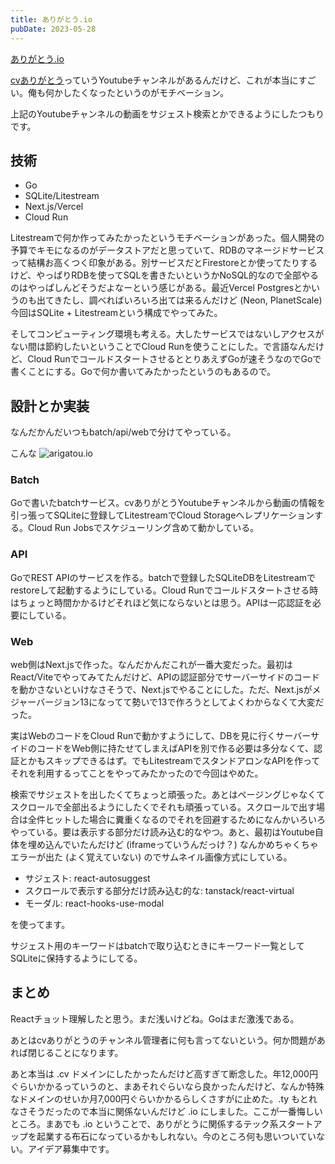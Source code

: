 ```yaml
---
title: ありがとう.io
pubDate: 2023-05-28
---
```


[ありがとう.io](https://www.arigatou.io/)

[cvありがとう](https://www.youtube.com/@cv3395)っていうYoutubeチャンネルがあるんだけど、これが本当にすごい。俺も何かしたくなったというのがモチベーション。

上記のYoutubeチャンネルの動画をサジェスト検索とかできるようにしたつもりです。

## 技術
- Go
- SQLite/Litestream
- Next.js/Vercel
- Cloud Run

Litestreamで何か作ってみたかったというモチベーションがあった。個人開発の予算でキモになるのがデータストアだと思っていて、RDBのマネージドサービスって結構お高くつく印象がある。別サービスだとFirestoreとか使ってたりするけど、やっぱりRDBを使ってSQLを書きたいというかNoSQL的なので全部やるのはやっぱしんどそうだよなーという感じがある。最近Vercel Postgresとかいうのも出てきたし、調べればいろいろ出ては来るんだけど (Neon, PlanetScale) 今回はSQLite + Litestreamという構成でやってみた。

そしてコンピューティング環境も考える。大したサービスではないしアクセスがない間は節約したいということでCloud Runを使うことにした。で言語なんだけど、Cloud RunでコールドスタートさせるととりあえずGoが速そうなのでGoで書くことにする。Goで何か書いてみたかったというのもあるので。

## 設計とか実装
なんだかんだいつもbatch/api/webで分けてやっている。

こんな
![arigatou.io](/posts/arigatou-io/arigatou-io.svg)

### Batch
Goで書いたbatchサービス。cvありがとうYoutubeチャンネルから動画の情報を引っ張ってSQLiteに登録してLitestreamでCloud Storageへレプリケーションする。Cloud Run Jobsでスケジューリング含めて動かしている。

### API
GoでREST APIのサービスを作る。batchで登録したSQLiteDBをLitestreamでrestoreして起動するようにしている。Cloud Runでコールドスタートさせる時はちょっと時間かかるけどそれほど気にならないとは思う。APIは一応認証を必要にしている。

### Web
web側はNext.jsで作った。なんだかんだこれが一番大変だった。最初はReact/Viteでやってみてたんだけど、APIの認証部分でサーバーサイドのコードを動かさないといけなさそうで、Next.jsでやることにした。ただ、Next.jsがメジャーバージョン13になってて勢いで13で作ろうとしてよくわからなくて大変だった。

実はWebのコードをCloud Runで動かすようにして、DBを見に行くサーバーサイドのコードをWeb側に持たせてしまえばAPIを別で作る必要は多分なくて、認証とかもスキップできるはず。でもLitestreamでスタンドアロンなAPIを作ってそれを利用するってことをやってみたかったので今回はやめた。

検索でサジェストを出したくてちょっと頑張った。あとはページングじゃなくてスクロールで全部出るようにしたくでそれも頑張っている。スクロールで出す場合は全件ヒットした場合に糞重くなるのでそれを回避するためになんかいろいろやっている。要は表示する部分だけ読み込む的なやつ。あと、最初はYoutube自体を埋め込んでいたんだけど (iframeっていうんだっけ？) なんかめちゃくちゃエラーが出た (よく覚えていない) のでサムネイル画像方式にしている。

- サジェスト: react-autosuggest
- スクロールで表示する部分だけ読み込む的な: tanstack/react-virtual
- モーダル: react-hooks-use-modal

を使ってます。

サジェスト用のキーワードはbatchで取り込むときにキーワード一覧としてSQLiteに保持するようにしてる。

## まとめ
Reactチョット理解したと思う。まだ浅いけどね。Goはまだ激浅である。

あとはcvありがとうのチャンネル管理者に何も言ってないという。何か問題があれば閉じることになります。

あと本当は .cv ドメインにしたかったんだけど高すぎて断念した。年12,000円ぐらいかかるっていうのと、まあそれぐらいなら良かったんだけど、なんか特殊なドメインのせいか月7,000円ぐらいかかるらしくさすがに止めた。.ty もとれなさそうだったので本当に関係ないんだけど .io にしました。ここが一番悔しいところ。まあでも .io ということで、ありがとうに関係するテック系スタートアップを起業する布石になっているかもしれない。今のところ何も思いついていない。アイデア募集中です。